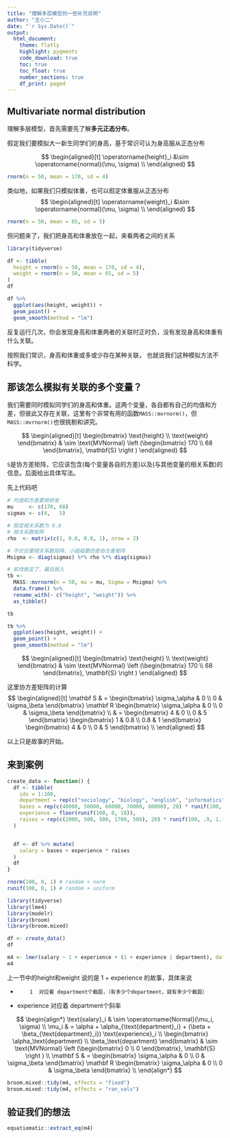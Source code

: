 ```yaml
---
title: "理解多层模型的一些补充说明"
author: "王小二"
date: "`r Sys.Date()`"
output: 
  html_document:
    theme: flatly
    highlight: pygments
    code_download: true
    toc: true
    toc_float: true
    number_sections: true
    df_print: paged
---
```



## Multivariate normal distribution

理解多层模型，首先需要先了解**多元正态分布**。

假定我们要模拟大一新生同学们的身高，基于常识可认为身高服从正态分布

$$
\begin{aligned}[t]
\operatorname{height}_i &\sim \operatorname{normal}(\mu, \sigma) \\
\end{aligned}
$$


```r
rnorm(n = 50, mean = 170, sd = 4)
```


类似地，如果我们只模拟体重，也可以假定体重服从正态分布
$$
\begin{aligned}[t]
\operatorname{weight}_i &\sim \operatorname{normal}(\mu, \sigma) \\
\end{aligned}
$$


```r
rnorm(n = 50, mean = 65, sd = 5)
```


但问题来了，我们把身高和体重放在一起，来看两者之间的关系
```r
library(tidyverse)

df <- tibble(
  height = rnorm(n = 50, mean = 170, sd = 4),
  weight = rnorm(n = 50, mean = 65, sd = 5)
)
df
```



```r
df %>% 
  ggplot(aes(height, weight)) +
  geom_point() +
  geom_smooth(method = "lm")
```

反复运行几次，你会发现身高和体重两者的关联时正时负，没有发现身高和体重有什么关联。

按照我们常识，身高和体重或多或少存在某种关联， 也就说我们这种模拟方法不科学。


## 那该怎么模拟有关联的多个变量？

我们需要同时模拟同学们的身高和体重。这两个变量，各自都有自己的均值和方差，但彼此又存在关联，这里有个非常有用的函数`MASS::mvrnorm()`，但`MASS::mvrnorm()`也很挑剔和讲究。

$$
\begin{aligned}[t]
\begin{bmatrix} \text{height} \\ \text{weight} \end{bmatrix} & \sim \text{MVNormal} \left (\begin{bmatrix} 170 \\ 68 \end{bmatrix}, \mathbf{S}  \right ) 
\end{aligned}
$$

`S`是协方差矩阵，它应该包含(每个变量各自的方差)以及(与其他变量的相关系数)的信息。后面给出具体写法。


先上代码吧
```r
# 均值和方差要排排坐
mu     <- c(170, 68)
sigmas <- c(4,   5)  
```
 

```r
# 假定相关系数为 0.8
# 相关系数矩阵
rho  <- matrix(c(1, 0.8, 0.8, 1), nrow = 2)
```


```r
# 不仅仅要相关系数矩阵，小姐姐要的是协方差矩阵
Msigma <- diag(sigmas) %*% rho %*% diag(sigmas)
```


```r
# 前戏做足了，最后放入
tb <- 
  MASS::mvrnorm(n = 50, mu = mu, Sigma = Msigma) %>% 
  data.frame() %>% 
  rename_with(~ c("height", "weight")) %>% 
  as_tibble()

tb
```

```r
tb %>% 
  ggplot(aes(height, weight)) +
  geom_point() +
  geom_smooth(method = "lm")
```


$$
\begin{aligned}[t]
\begin{bmatrix} \text{height} \\ \text{weight} \end{bmatrix} & \sim \text{MVNormal} \left (\begin{bmatrix} 170 \\ 68 \end{bmatrix}, \mathbf{S}  \right ) 
\end{aligned}
$$

这里协方差矩阵的计算
$$
\begin{aligned}[t]
\mathbf S     & = \begin{bmatrix} \sigma_\alpha & 0 \\ 0 & \sigma_\beta \end{bmatrix} \mathbf R \begin{bmatrix} \sigma_\alpha & 0 \\ 0 & \sigma_\beta \end{bmatrix} \\
& = \begin{bmatrix} 4 & 0 \\ 0 & 5 \end{bmatrix} \begin{bmatrix} 1 & 0.8 \\ 0.8 & 1 \end{bmatrix} \begin{bmatrix} 4 & 0 \\ 0 & 5 \end{bmatrix} \\
\end{aligned}
$$


以上只是故事的开始。


## 来到案例

```r
create_data <- function() {
  df <- tibble(
    ids = 1:100,
    department = rep(c("sociology", "biology", "english", "informatics", "statistics"), 20),
    bases = rep(c(40000, 50000, 60000, 70000, 80000), 20) * runif(100, .9, 1.1),
    experience = floor(runif(100, 0, 10)),
    raises = rep(c(2000, 500, 500, 1700, 500), 20) * runif(100, .9, 1.1)
  )


  df <- df %>% mutate(
    salary = bases + experience * raises
  )
  df
}
```

```r
rnorm(100, 0, 1) # random + norm
runif(100, 0, 1) # random + uniform
```


```r
library(tidyverse)
library(lme4)
library(modelr)
library(broom)
library(broom.mixed)

df <- create_data()
df
```


```r
m4 <- lmer(salary ~ 1 + experience + (1 + experience | department), data = df)
m4 
```



上一节中的height和weight 说的是 1 + experience 的故事，具体来说

-         1  对应着 department个截距，（有多少个department，就有多少个截距）
- experience 对应着 department个斜率



$$
\begin{align*}
\text{salary}_i & \sim \operatorname{Normal}(\mu_i, \sigma) \\
\mu_i         & = \alpha + \alpha_{\text{department}_i} + (\beta + \beta_{\text{department}_i}) \text{experience}_i \\
\begin{bmatrix} \alpha_\text{department} \\ \beta_\text{department} \end{bmatrix} & \sim \text{MVNormal} \left (\begin{bmatrix} 0 \\ 0 \end{bmatrix}, \mathbf{S}  \right ) \\
\mathbf S     & = \begin{bmatrix} \sigma_\alpha & 0 \\ 0 & \sigma_\beta \end{bmatrix} \mathbf R \begin{bmatrix} \sigma_\alpha & 0 \\ 0 & \sigma_\beta \end{bmatrix} \\
\end{align*}
$$


```r
broom.mixed::tidy(m4, effects = "fixed")
broom.mixed::tidy(m4, effects = "ran_vals")
```



## 验证我们的想法

```r
equatiomatic::extract_eq(m4)
```


